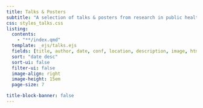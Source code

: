```yaml
---
title: Talks & Posters
subtitle: "A selection of talks & posters from research in public health and evolutionary biology"
css: styles_talks.css
listing: 
  contents: 
    - "**/index.qmd"
  template: _ejs/talks.ejs
  fields: [title, author, date, conf, location, description, image, html, pdf]
  sort: "date desc"
  sort-ui: false
  filter-ui: false
  image-align: right
  image-height: 15em
  page-size: 7

title-block-banner: false
---
```


